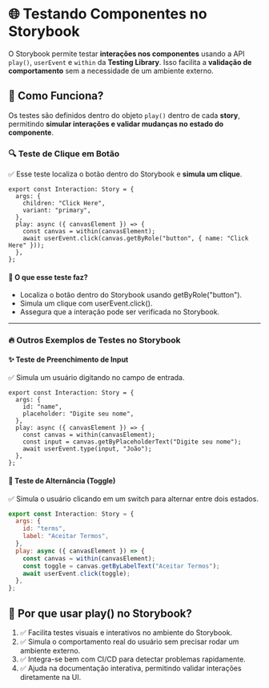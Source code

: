 
<Meta title="Testes" />

# 🌐 Testando Componentes no Storybook

O Storybook permite testar **interações nos componentes** usando a API `play()`, `userEvent` e `within` da **Testing Library**. Isso facilita a **validação de comportamento** sem a necessidade de um ambiente externo.

## 🚀 Como Funciona?
Os testes são definidos dentro do objeto `play()` dentro de cada **story**, permitindo **simular interações e validar mudanças no estado do componente**.

### 🔍 Teste de Clique em Botão
✅ Esse teste localiza o botão dentro do Storybook e **simula um clique**.

```tsx
export const Interaction: Story = {
  args: {
    children: "Click Here",
    variant: "primary",
  },
  play: async ({ canvasElement }) => {
    const canvas = within(canvasElement);
    await userEvent.click(canvas.getByRole("button", { name: "Click Here" }));
  },
};
```

#### 🎯 **O que esse teste faz?**
  - Localiza o botão dentro do Storybook usando getByRole("button").
  - Simula um clique com userEvent.click().
  - Assegura que a interação pode ser verificada no Storybook.

---

### 🔥 Outros Exemplos de Testes no Storybook
#### ✨ **Teste de Preenchimento de Input**
✅ Simula um usuário digitando no campo de entrada.

```tsx
export const Interaction: Story = {
  args: {
    id: "name",
    placeholder: "Digite seu nome",
  },
  play: async ({ canvasElement }) => {
    const canvas = within(canvasElement);
    const input = canvas.getByPlaceholderText("Digite seu nome");
    await userEvent.type(input, "João");
  },
};
```

#### 🔄 **Teste de Alternância (Toggle)**
✅ Simula o usuário clicando em um switch para alternar entre dois estados.

```jsx
export const Interaction: Story = {
  args: {
    id: "terms",
    label: "Aceitar Termos",
  },
  play: async ({ canvasElement }) => {
    const canvas = within(canvasElement);
    const toggle = canvas.getByLabelText("Aceitar Termos");
    await userEvent.click(toggle);
  },
};
```

## 📌 Por que usar play() no Storybook?
1. ✅ Facilita testes visuais e interativos no ambiente do Storybook.
2. ✅ Simula o comportamento real do usuário sem precisar rodar um ambiente externo.
3. ✅ Integra-se bem com CI/CD para detectar problemas rapidamente.
4. ✅ Ajuda na documentação interativa, permitindo validar interações diretamente na UI.